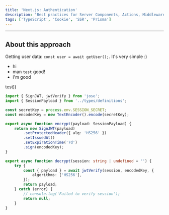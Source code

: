 ```yaml
---
title: 'Next.js: Authentication'
description: 'Best practices for Server Components, Actions, Middleware'
tags: ['TypeScript', 'Cookie', 'SSR', 'Prisma']
---
```


<AuthExample />

---

## About this approach

Getting user data: `const user = await getUser();`. It's very simple :)

- hi
- man `test` good!
- i'm good

test))

```TypeScript filename="features/auth/api/jwt.ts" githubPath="src/features/auth/api/jwt.ts"
import { SignJWT, jwtVerify } from 'jose';
import { SessionPayload } from '../types/definitions';

const secretKey = process.env.SESSION_SECRET;
const encodedKey = new TextEncoder().encode(secretKey);

export async function encrypt(payload: SessionPayload) {
	return new SignJWT(payload)
		.setProtectedHeader({ alg: 'HS256' })
		.setIssuedAt()
		.setExpirationTime('7d')
		.sign(encodedKey);
}

export async function decrypt(session: string | undefined = '') {
	try {
		const { payload } = await jwtVerify(session, encodedKey, {
			algorithms: ['HS256'],
		});
		return payload;
	} catch (error) {
		// console.log('Failed to verify session');
		return null;
	}
}
```
